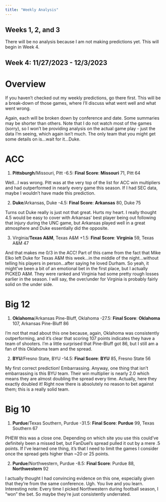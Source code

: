 ```yaml
---
title: "Weekly Analysis"
---
```


## Weeks 1, 2, and 3

There will be no analysis because I am not making predictions yet. This will begin in Week 4. 

## Week 4: 11/27/2023 - 12/3/2023 

# Overview

If you haven't checked out my weekly predictions, go there first. This will be a break-down of those games, where I'll discuss what went well and what went wrong. 

Again, each will be broken down by conference and date. Some summaries may be shorter than others. Note that I do not watch most of the games (sorry), so I won't be providing analysis on the actual game play - just the data I'm seeing, which again isn't much. The only team that you might get some details on is...wait for it...Duke. 

# ACC

1. **Pittsburgh**/Missouri, Pitt -6.5: 
**Final Score**: **Missouri** 71, Pitt 64

Well...I was wrong. Pitt was at the very top of the list for ACC win multipliers and had outperformed in nearly every game this season. If I had SEC data, maybe I wouldn't have made this prediction. 

2. **Duke**/Arkansas, Duke -4.5: 
**Final Score**: **Arkansas** 80, Duke 75

Turns out Duke really is just not that great. Hurts my heart. I really thought 4.5 would be easy to cover with Arkansas' best player being out following that injury during the UNC game, but Arkansas played well in a great atmosphere and Duke essentially did the opposite. 

3. Virginia/**Texas A&M**, Texas A&M +1.5: 
**Final Score**: **Virginia** 59, Texas A&M 47

And that makes me 0/3 in the ACC! Part of this came from the fact that Mike Elko left Duke for Texas A&M this week...in the middle of the night...without telling his players in person...after saying he loved Durham. So yeah, it might've been a bit of an emotional bet in the first place, but I actually PICKED A&M. They were ranked and Virginia had some pretty rough losses earlier in the season. I will say, the over/under for Virginia is probably fairly solid on the under side.  

# Big 12

1. **Oklahoma**/Arkansas Pine-Bluff, Oklahoma -27.5: 
**Final Score**: **Oklahoma** 107, Arkansas Pine-Bluff 86

I'm not that mad about this one because, again, Oklahoma was consistently outperforming, and it's clear that scoring 107 points indicates they have a team of shooters. I'm a little surprised that Pine-Bluff got 86, but I still am a fan of this Oklahoma team and the spread. 

2. **BYU**/Fresno State, BYU -14.5: 
**Final Score**: **BYU** 85, Fresno State 56

My first correct prediction! Embarrassing. Anyway, one thing that isn't embarrassing is this BYU team. Their win multiplier is nearly 2.0 which means they are almost doubling the spread every time. Actually, here they exactly doubled it! Right now there is absolutely no reason to bet against them; this is a really solid team. 

# Big 10

1. **Purdue**/Texas Southern, Purdue -31.5: 
**Final Score**: **Purdue** 99, Texas Southern 67

PHEW this was a close one. Depending on which site you use this could've definitely been a missed bet, but FanDuel's spread pulled it out by a mere .5 points. If I've learned one thing, it's that I need to limit the games I consider once the spread gets higher than ~20 or 25 points. 

2. **Purdue**/Northwestern, Purdue -8.5: 
**Final Score**: Purdue 88, **Northwestern** 92

I actually thought I had convincing evidence on this one, especially given that they're from the same conference. Ugh. You live and you learn. Interesting note: Every time I picked Northwestern during football season, I "won" the bet. So maybe they're just consistently underrated. 

